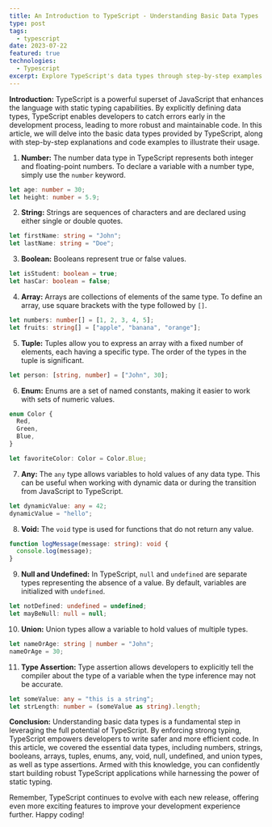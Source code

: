 ```yaml
---
title: An Introduction to TypeScript - Understanding Basic Data Types
type: post
tags:
  - typescript
date: 2023-07-22
featured: true
technologies:
  - Typescript
excerpt: Explore TypeScript's data types through step-by-step examples for a solid understanding.
---
```


**Introduction:**
TypeScript is a powerful superset of JavaScript that enhances the language with static typing capabilities. By explicitly defining data types, TypeScript enables developers to catch errors early in the development process, leading to more robust and maintainable code. In this article, we will delve into the basic data types provided by TypeScript, along with step-by-step explanations and code examples to illustrate their usage.

1. **Number:**
   The number data type in TypeScript represents both integer and floating-point numbers. To declare a variable with a number type, simply use the `number` keyword.

```typescript
let age: number = 30;
let height: number = 5.9;
```

2. **String:**
   Strings are sequences of characters and are declared using either single or double quotes.

```typescript
let firstName: string = "John";
let lastName: string = "Doe";
```

3. **Boolean:**
   Booleans represent true or false values.

```typescript
let isStudent: boolean = true;
let hasCar: boolean = false;
```

4. **Array:**
   Arrays are collections of elements of the same type. To define an array, use square brackets with the type followed by `[]`.

```typescript
let numbers: number[] = [1, 2, 3, 4, 5];
let fruits: string[] = ["apple", "banana", "orange"];
```

5. **Tuple:**
   Tuples allow you to express an array with a fixed number of elements, each having a specific type. The order of the types in the tuple is significant.

```typescript
let person: [string, number] = ["John", 30];
```

6. **Enum:**
   Enums are a set of named constants, making it easier to work with sets of numeric values.

```typescript
enum Color {
  Red,
  Green,
  Blue,
}

let favoriteColor: Color = Color.Blue;
```

7. **Any:**
   The `any` type allows variables to hold values of any data type. This can be useful when working with dynamic data or during the transition from JavaScript to TypeScript.

```typescript
let dynamicValue: any = 42;
dynamicValue = "hello";
```

8. **Void:**
   The `void` type is used for functions that do not return any value.

```typescript
function logMessage(message: string): void {
  console.log(message);
}
```

9. **Null and Undefined:**
   In TypeScript, `null` and `undefined` are separate types representing the absence of a value. By default, variables are initialized with `undefined`.

```typescript
let notDefined: undefined = undefined;
let mayBeNull: null = null;
```

10. **Union:**
    Union types allow a variable to hold values of multiple types.

```typescript
let nameOrAge: string | number = "John";
nameOrAge = 30;
```

11. **Type Assertion:**
    Type assertion allows developers to explicitly tell the compiler about the type of a variable when the type inference may not be accurate.

```typescript
let someValue: any = "this is a string";
let strLength: number = (someValue as string).length;
```

**Conclusion:**
Understanding basic data types is a fundamental step in leveraging the full potential of TypeScript. By enforcing strong typing, TypeScript empowers developers to write safer and more efficient code. In this article, we covered the essential data types, including numbers, strings, booleans, arrays, tuples, enums, any, void, null, undefined, and union types, as well as type assertions. Armed with this knowledge, you can confidently start building robust TypeScript applications while harnessing the power of static typing.

Remember, TypeScript continues to evolve with each new release, offering even more exciting features to improve your development experience further. Happy coding!
